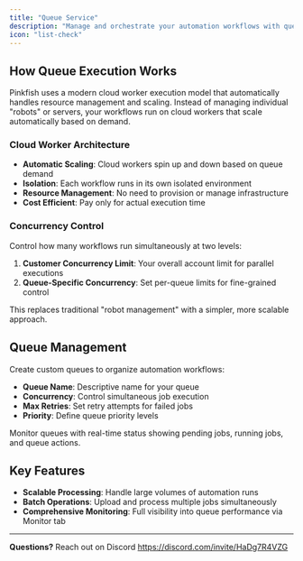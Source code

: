 ```yaml
---
title: "Queue Service"
description: "Manage and orchestrate your automation workflows with queuing system"
icon: "list-check"
---
```


## How Queue Execution Works

Pinkfish uses a modern cloud worker execution model that automatically handles resource management and scaling. Instead of managing individual "robots" or servers, your workflows run on cloud workers that scale automatically based on demand.

### Cloud Worker Architecture

- **Automatic Scaling**: Cloud workers spin up and down based on queue demand
- **Isolation**: Each workflow runs in its own isolated environment
- **Resource Management**: No need to provision or manage infrastructure
- **Cost Efficient**: Pay only for actual execution time

### Concurrency Control

Control how many workflows run simultaneously at two levels:

1. **Customer Concurrency Limit**: Your overall account limit for parallel executions
2. **Queue-Specific Concurrency**: Set per-queue limits for fine-grained control

This replaces traditional "robot management" with a simpler, more scalable approach.

## Queue Management

Create custom queues to organize automation workflows:

- **Queue Name**: Descriptive name for your queue
- **Concurrency**: Control simultaneous job execution
- **Max Retries**: Set retry attempts for failed jobs
- **Priority**: Define queue priority levels

Monitor queues with real-time status showing pending jobs, running jobs, and queue actions.

## Key Features

- **Scalable Processing**: Handle large volumes of automation runs
- **Batch Operations**: Upload and process multiple jobs simultaneously
- **Comprehensive Monitoring**: Full visibility into queue performance via Monitor tab

---

**Questions?** Reach out on Discord https://discord.com/invite/HaDg7R4VZG
